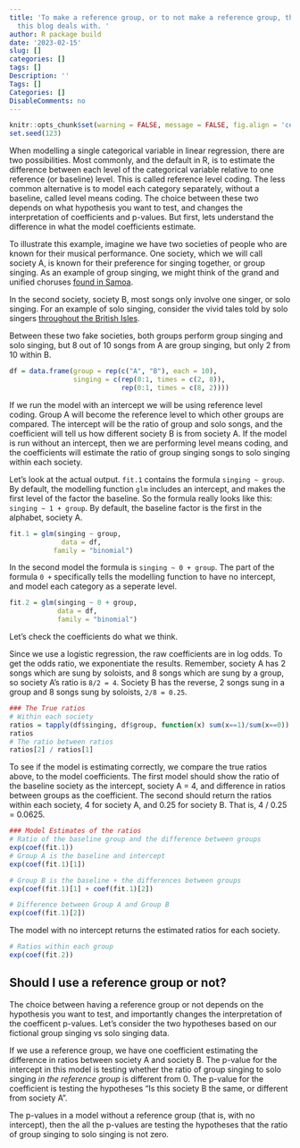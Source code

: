```yaml
---
title: 'To make a reference group, or to not make a reference group, that is the question
  this blog deals with. '
author: R package build
date: '2023-02-15'
slug: []
categories: []
tags: []
Description: ''
Tags: []
Categories: []
DisableComments: no
---
```


```r
knitr::opts_chunk$set(warning = FALSE, message = FALSE, fig.align = 'center') 
set.seed(123)
```

When modelling a single categorical variable in linear regression, there are two possibilities. Most commonly, and the default in R, is to estimate the difference between each level of the categorical variable relative to one reference (or baseline) level. This is called reference level coding. The less common alternative is to model each category separately, without a baseline, called level means coding. The choice between these two depends on what hypothesis you want to test, and changes the interpretation of coefficients and p-values. But first, lets understand the difference in what the model coefficients estimate. 

To illustrate this example, imagine we have two societies of people who are known for their musical performance. One society, which we will call society A, is known for their preference for singing together, or group singing. As an example of group singing, we might think of the grand and unified choruses [found in Samoa](https://theglobaljukebox.org/#?share=Samoa_Female-and-Male-Chorus-Sing-Modern-Melody). 

In the second society, society B, most songs only involve one singer, or solo singing. For an example of solo singing, consider the vivid tales told by solo singers [throughout the British Isles](https://theglobaljukebox.org/#?share=Ulster_The-Bold-English-Navvy). 

Between these two fake societies, both groups perform group singing and solo singing, but 8 out of 10 songs from A are group singing, but only 2 from 10 within B.

```r
df = data.frame(group = rep(c("A", "B"), each = 10),
                singing = c(rep(0:1, times = c(2, 8)),
                            rep(0:1, times = c(8, 2))))
```

If we run the model with an intercept we will be using reference level coding. Group A will become the reference level to which other groups are compared. The intercept will be the ratio of group and solo songs, and the coefficient will tell us how different society B is from society A. If the model is run without an intercept, then we are performing level means coding, and the coefficients will estimate the ratio of group singing songs to solo singing within each society. 

Let's look at the actual output. `fit.1` contains the formula `singing ~ group`. By default, the modelling function `glm` includes an intercept, and makes the first level of the factor the baseline. So the formula really looks like this: `singing ~ 1 + group`. By default, the baseline factor is the first in the alphabet, society A. 

```r
fit.1 = glm(singing ~ group, 
             data = df, 
           family = "binomial")
```

In the second model the formula is `singing ~ 0 + group`. The part of the formula `0 +`  specifically tells the modelling function to have no intercept, and model each category as a seperate level. 

```r
fit.2 = glm(singing ~ 0 + group,
            data = df, 
            family = "binomial")
```

Let's check the coefficients do what we think. 

Since we use a logistic regression, the raw coefficients are in log odds. To get the odds ratio, we exponentiate the results. Remember, society A has 2 songs which are sung by soloists, and 8 songs which are sung by a group, so society A's ratio is `8/2 = 4`. Society B has the reverse, 2 songs sung in a group and 8 songs sung by soloists, `2/8 = 0.25`. 


```r
### The True ratios 
# Within each society
ratios = tapply(df$singing, df$group, function(x) sum(x==1)/sum(x==0))
ratios
# The ratio between ratios 
ratios[2] / ratios[1]
```

To see if the model is estimating correctly, we compare the true ratios above, to the model coefficients. The first model should show the ratio of the baseline society as the intercept, society A = 4, and difference in ratios between groups as the coefficient. The second should return the ratios within each society, 4 for society A, and 0.25 for society B. That is, 4 / 0.25 = 0.0625. 

```r
### Model Estimates of the ratios 
# Ratio of the baseline group and the difference between groups
exp(coef(fit.1))
# Group A is the baseline and intercept
exp(coef(fit.1)[1]) 

# Group B is the baseline + the differences between groups
exp(coef(fit.1)[1] + coef(fit.1)[2]) 

# Difference between Group A and Group B 
exp(coef(fit.1)[2]) 
```

The model with no intercept returns the estimated ratios for each society. 

```r
# Ratios within each group
exp(coef(fit.2))
```

## Should I use a reference group or not? 

The choice between having a reference group or not depends on the hypothesis you want to test, and importantly changes the interpretation of the coefficent p-values. Let's consider the two hypotheses based on our fictional group singing vs solo singing data. 

If we use a reference group, we have one coefficient estimating the difference in ratios between society A and society B. The p-value for the intercept in this model is testing whether the ratio of group singing to solo singing _in the reference group_ is different from 0. The p-value for the coefficient is testing the hypotheses "Is this society B the same, or different from society A". 

The p-values in a model without a reference group (that is, with no intercept), then the all the p-values are testing the hypotheses that the ratio of group singing to solo singing is not zero. 
